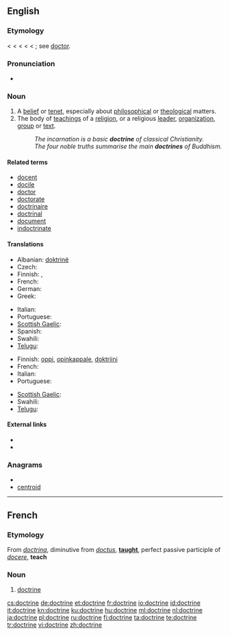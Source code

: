 {{wikipedia}}
==English==

===Etymology===
< {{etyl|enm}} < {{etyl|fro}} < {{etyl|la}} {{term|doctrina||teaching, instruction, learning, knowledge}} < {{term|doctor||a teacher}} < {{term|docere||to teach}}; see [[doctor]].

===Pronunciation===
* {{audio|en-us-doctrine.ogg|Audio (US)}}

===Noun===
{{en-noun}}

# A [[belief]] or [[tenet]], especially about [[philosophical]] or [[theological]] matters.
# The body of [[teaching]]s of a [[religion]], or a religious [[leader]], [[organization]], [[group]] or [[text]].
#: ''The incarnation is a basic '''doctrine''' of classical Christianity.''
#: ''The four noble truths summarise the main '''doctrines''' of Buddhism.''

====Related terms====
* [[docent]]
* [[docile]]
* [[doctor]]
* [[doctorate]]
* [[doctrinaire]]
* [[doctrinal]]
* [[document]]
* [[indoctrinate]]

====Translations====
{{trans-top|belief}}
* Albanian: [[doktrinë]] {{n}}
* Czech: {{t-|cs|doktrína|f}}
* Finnish: {{t+|fi|oppi}}, {{t-|fi|doktriini}}
* French: {{t+|fr|doctrine|f}}
* German: {{t+|de|Doktrin|f}}
* Greek: {{t+|el|δόγμα|n|tr=dógma}}
{{trans-mid}}
* Italian: {{t-|it|dottrina|f}}
* Portuguese: {{t|pt|doutrina|f}}
* [[Scottish Gaelic]]: {{t-|gd|teagasg|m|xs=Scottish Gaelic}}
* Spanish: {{t+|es|doctrina|f}}
* Swahili: {{t+|sw|maadili|xs=Swahili}}
* [[Telugu]]: {{t|te|సిద్ధాంతం|tr=siddhaantam|sc=Telu}}
{{trans-bottom}}

{{trans-top|body of beliefs or teachings}}
* Finnish: [[oppi]], [[opinkappale]], [[doktriini]]
* French: {{t+|fr|doctrine|f}}
* Italian: {{t-|it|dottrina|f}}
* Portuguese: {{t|pt|doutrina|f}}
{{trans-mid}}
* [[Scottish Gaelic]]: {{t-|gd|teagasg|m|xs=Scottish Gaelic}}
* Swahili: {{t+|sw|maadili|xs=Swahili}}
* [[Telugu]]: {{t|te|సిద్ధాంతం|tr=siddhaantam|sc=Telu}}
{{trans-bottom}}

====External links====
* {{R:Webster 1913}}
* {{R:Century 1911}}

===Anagrams===
* {{alphagram|cdeinort}}
* [[centroid#English|centroid]]

----

==French==

===Etymology===
From {{etyl|la}} ''[[doctrina]]'', diminutive from ''[[doctus]]'', '''[[taught]]''', perfect passive participle of ''[[docere]]'', '''teach'''

===Noun===
{{fr-noun|f}}

# [[#English|doctrine]]

[[cs:doctrine]]
[[de:doctrine]]
[[et:doctrine]]
[[fr:doctrine]]
[[io:doctrine]]
[[id:doctrine]]
[[it:doctrine]]
[[kn:doctrine]]
[[ku:doctrine]]
[[hu:doctrine]]
[[ml:doctrine]]
[[nl:doctrine]]
[[ja:doctrine]]
[[pl:doctrine]]
[[ru:doctrine]]
[[fi:doctrine]]
[[ta:doctrine]]
[[te:doctrine]]
[[tr:doctrine]]
[[vi:doctrine]]
[[zh:doctrine]]